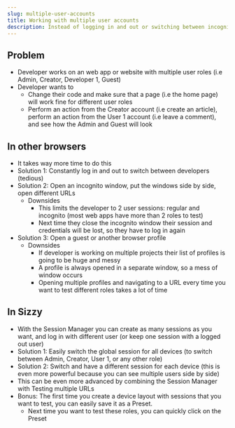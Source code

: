 ```yaml
---
slug: multiple-user-accounts
title: Working with multiple user accounts
description: Instead of logging in and out or switching between incognito windows, in Sizzy you can easily browse and test different user accounts at once
---
```


## Problem
- Developer works on an web app or website with multiple user roles (i.e Admin, Creator, Developer 1, Guest)
- Developer wants to
  - Change their code and make sure that a page (i.e the home page) will work fine for different user roles
  - Perform an action from the Creator account (i.e create an article), perform an action from the User 1 account (i.e leave a comment), and see how the Admin and Guest will look

## In other browsers
- It takes way more time to do this
- Solution 1: Constantly log in and out to switch between developers (tedious)
- Solution 2: Open an incognito window, put the windows side by side, open different URLs
  - Downsides
    - This limits the developer to 2 user sessions: regular and incognito (most web apps have more than 2 roles to test)
    - Next time they close the incognito window their session and credentials will be lost, so they have to log in again
- Solution 3: Open a guest or another browser profile
  - Downsides
    - If developer is working on multiple projects their list of profiles is going to be huge and messy
    - A profile is always opened in a separate window, so a mess of window occurs
    - Opening multiple profiles and navigating to a URL every time you want to test different roles takes a lot of time

## In Sizzy
- With the Session Manager you can create as many sessions as you want, and log in with different user (or keep one session with a logged out user)
- Solution 1: Easily switch the global session for all devices (to switch between Admin, Creator, User 1, or any other role)
- Solution 2: Switch and have a different session for each device (this is even more powerful because you can see multiple users side by side)
- This can be even more advanced by combining the Session Manager with Testing multiple URLs
- Bonus: The first time you create a device layout with sessions that you want to test, you can easily save it as a Preset.
  - Next time you want to test these roles, you can quickly click on the Preset
